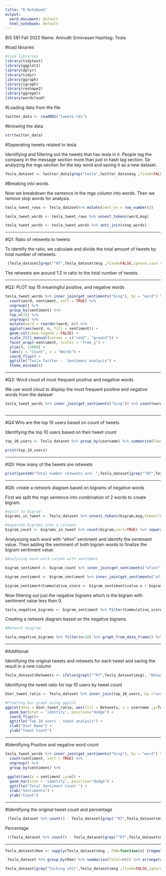 ---
title: "R Notebook"
output:
  word_document: default
  html_notebook: default
---

BIS 581 Fall 2022
Name: Anirudh Srinivasan
Hashtag: Tesla

#load  libraries
```{r message=FALSE, warning=FALSE}
#load libraries
library(tidytext)
library(ggplot2)
library(dplyr)
library(tidyr)
library(ggraph)
library(igraph)
library(reshape2)
library(ggrepel)
library(wordcloud)

```

#Loading data from the file
```{r echo=TRUE, message=FALSE, warning=FALSE}
twitter_data <- readRDS("tweets.rds")

```

#knowing the data
```{r include=FALSE}
str(twitter_data)
```

#Seperating tweets related to tesla

Identifying and filtering out the tweets that has tesla in it. People tag the company in the message section more than just in hash tag section. So analyzing the mgs section for the key word and saving it as a new dataset.

```{r}
Tesla_dataset <- twitter_data[grep("tesla",twitter_data$msg ,fixed=FALSE,ignore.case = TRUE),]
```


#Breaking into words

Now we breakdown the sentence in the mgs column into words. Then we remove stop words for analysis.

```{r message=FALSE, warning=FALSE}

tesla_tweet_rows <- Tesla_dataset%>% mutate(sent_no = row_number()) 

tesla_tweet_words <- tesla_tweet_rows %>% unnest_tokens(word,msg)

tesla_tweet_words <- tesla_tweet_words %>% anti_join(stop_words)

```



-----------------------------------------------------------------------------------------------------------------------------


#Q1: Ratio of retweets to tweets

To identify the ratio, we calculate and divide the total amount of tweets by total number of retweets.

```{r}

 (Tesla_dataset[grep("^RT",Tesla_dataset$msg ,fixed=FALSE,ignore.case = FALSE),] %>% count() /Tesla_dataset %>% count()) *100

```

The retweets are around 1:2 in ratio to the total number of tweets.

-----------------------------------------------------------------------------------------------------------------------------

#Q2: PLOT top 15 meaningful positive, and negative words


```{r message=FALSE, warning=FALSE}

tesla_tweet_words %>% inner_join(get_sentiments("bing"), by = "word") %>%
  count(word, sentiment, sort = TRUE) %>%
  ungroup() %>%
  group_by(sentiment) %>%
  top_n(15) %>%
  ungroup() %>%
  mutate(word = reorder(word, n)) %>%
  ggplot(aes(word, n, fill = sentiment)) +
  geom_col(show.legend = FALSE) +
  scale_fill_manual(values = c("red2", "green3")) +
  facet_wrap(~sentiment, scales = "free_y") +
  ylim(0, 13000) +
  labs(y = "Count", x = "Words") +
  coord_flip() +
  ggtitle("Tesla Twitter -  Sentiment analysis") +
  theme_minimal()

```

-----------------------------------------------------------------------------------------------------------------------------

#Q3: Word cloud of most frequent positive and negative words

We use word cloud to display the most frequent positive and negative words from the dataset

```{r message=FALSE, warning=FALSE}

tesla_tweet_words %>% inner_join(get_sentiments("bing")) %>% count(word,sentiment,sort = TRUE) %>% acast(word~sentiment,value.var = "n",fill = 0) %>% comparison.cloud(colors = c("red2","green2"),scale=c(4,1),random.order = FALSE,max.words = 50)
  
```


-----------------------------------------------------------------------------------------------------------------------------

#Q4:Who are the top 10 users based on count of tweets

Identifying the top 10 users based on their tweet count

```{r}
top_10_users <- Tesla_dataset %>% group_by(username) %>% summarise(Tweet_count=n()) %>% arrange(desc(Tweet_count)) %>% head(10)

```

```{r}

print(top_10_users)

```


-----------------------------------------------------------------------------------------------------------------------------

#Q5: How many of the tweets are retweets

```{r message=FALSE, warning=FALSE}
print(paste0("Total number retweets are: ",Tesla_dataset[grep("^RT",Tesla_dataset$msg ,fixed=FALSE,ignore.case = FALSE),] %>% count()))
```

-----------------------------------------------------------------------------------------------------------------------------

#Q6: create a network diagram based on bigrams of negative words


First we split the mgs sentence into combination of 2 words to create bigram.


```{r}
#split to bigram
bigrams_in_tweet <- Tesla_dataset %>% unnest_tokens(bigram,msg,token="ngrams",n=2)

```


```{r}
#Separate bigrams into 2 columns
bigram_count <- bigrams_in_tweet %>% count(bigram,sort=TRUE) %>% separate(bigram,c("word1","word2"),sep=" ") 
```


Analysising each word with "afinn" sentiment and identify the sentiment value. Then adding the sentiment of both bigram words to finalize the bigram sentiment value.

```{r}
#Analyzing each word column with sentiment

bigram_sentiment <- bigram_count %>% inner_join(get_sentiments("afinn"), by = c("word1"= "word"))

bigram_sentiment <- bigram_sentiment %>% inner_join(get_sentiments("afinn"), by = c("word2"= "word"))

bigram_sentiment$Cummulative_score <- bigram_sentiment$value.x + bigram_sentiment$value.y

```

Now filtering out just the negative bigrams which is the bigram with sentiment value less than 0.

```{r}
tesla_negative_bigrams <- bigram_sentiment %>% filter(Cummulative_score <0)
```

Creating a network diagram based on the negative bigrams
```{r}
#Network diagram

tesla_negative_bigrams %>% filter(n>10) %>% graph_from_data_frame() %>% ggraph(layout="fr") + geom_edge_link(aes(edge_alpha = n, edge_width = n)) + geom_node_point(color="darkslategray4", size=3) + geom_node_text(aes(label=name), vjust=1.8, size=3) + labs(title="Tesla tweets analysis - Network diagram",subtitle="",x="",y="")

```





-----------------------------------------------------------------------------------------------------------------------------

#Additional

Identifying the original tweets and retweets for each tweet and saving the result in a new column
```{r}

Tesla_dataset$Retweets <- ifelse(grepl("^RT",Tesla_dataset$msg), "Retweet", "Original Tweet") 

```

Identifying the tweet ratio for top 10 users by tweet count

```{r message=FALSE, warning=FALSE}

User_tweet_ratio <- Tesla_dataset %>% inner_join(top_10_users, by ="username" ) %>% group_by(username,Retweets)  %>% summarise(Total_tweet=n())

```


```{r}
#Creating bar graph using ggplot
ggplot(data = User_tweet_ratio, aes(fill = Retweets, x = username ,y=Total_tweet)) +
  geom_bar(stat = 'identity', position="dodge") + 
  coord_flip()+
  ggtitle("Top 10 users - tweet analysis") + 
  xlab("User Name") +
  ylab("Tweet Count") 
```


----------------------------------------------------------------------------------------------------------------------------

#Identifying Positive and negative word count

```{r}

tesla_tweet_words %>% inner_join(get_sentiments("bing"), by = "word") %>%
  count(sentiment, sort = TRUE) %>%
  ungroup() %>%
  group_by(sentiment) %>%
  
 ggplot(aes(x = sentiment ,y=n)) +
  geom_bar(stat = 'identity', position="dodge") + 
  ggtitle("Total Sentiment Count ") + 
  xlab("Sentiments") +
  ylab("Count") 

```

-----------------------------------------------------------------------------------------------------------------------------

#Identifying the original tweet count and percentage

```{r}

 (Tesla_dataset %>% count() - Tesla_dataset[grep("^RT",Tesla_dataset$msg ,fixed=FALSE,ignore.case = FALSE),] %>% count())

```

Percentage
```{r}
 ((Tesla_dataset %>% count() - Tesla_dataset[grep("^RT",Tesla_dataset$msg ,fixed=FALSE,ignore.case = FALSE),] %>% count()) / Tesla_dataset %>% count()) *100

```

----------------------------------------------------------------------------------------------------------------------------


```{r}

Tesla_dataset$Ree <- sapply(Tesla_dataset$msg , FUN=function(x) {regmatches(x,regexec('^RT[[:space:]](.*?)[[:space:]]',x))[[1]][2]})

```

```{r}

 Tesla_dataset %>% group_by(Ree) %>% summarise(Total=n()) %>% arrange(desc(Total))

```

```{r}
Tesla_dataset[grep("fucking shit",Tesla_dataset$msg ,fixed=FALSE,ignore.case = FALSE),]
```

